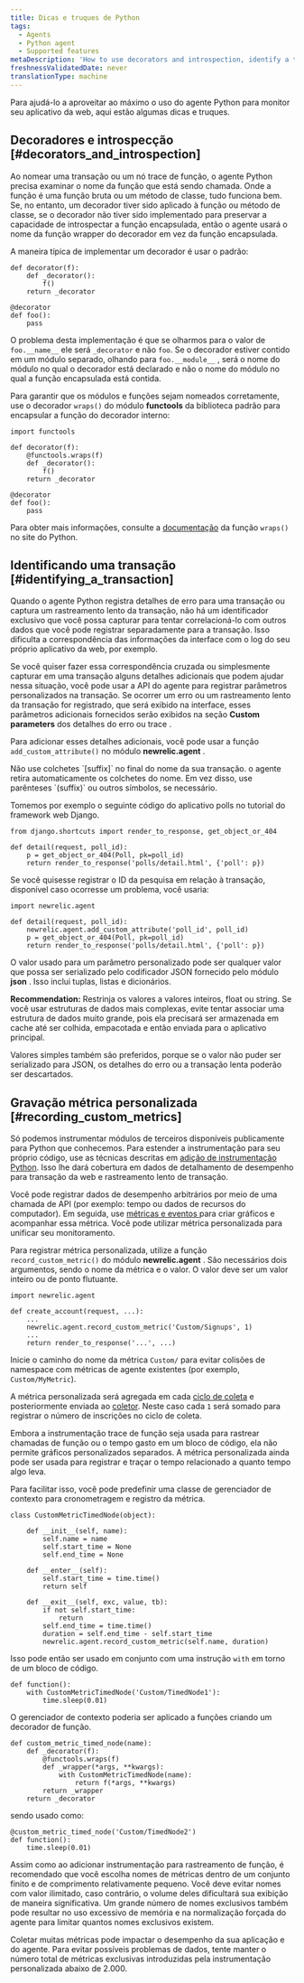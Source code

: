 ```yaml
---
title: Dicas e truques de Python
tags:
  - Agents
  - Python agent
  - Supported features
metaDescription: 'How to use decorators and introspection, identify a transaction, or record custom metrics with the Python agent.'
freshnessValidatedDate: never
translationType: machine
---
```


Para ajudá-lo a aproveitar ao máximo o uso do agente Python para monitor seu aplicativo da web, aqui estão algumas dicas e truques.

## Decoradores e introspecção [#decorators_and_introspection]

Ao nomear uma transação ou um nó trace de função, o agente Python precisa examinar o nome da função que está sendo chamada. Onde a função é uma função bruta ou um método de classe, tudo funciona bem. Se, no entanto, um decorador tiver sido aplicado à função ou método de classe, se o decorador não tiver sido implementado para preservar a capacidade de introspectar a função encapsulada, então o agente usará o nome da função wrapper do decorador em vez da função encapsulada.

A maneira típica de implementar um decorador é usar o padrão:

```
def decorator(f):
    def _decorator():
        f()
    return _decorator

@decorator
def foo():
    pass
```

O problema desta implementação é que se olharmos para o valor de `foo.__name__` ele será `_decorator` e não `foo`. Se o decorador estiver contido em um módulo separado, olhando para `foo.__module__` , será o nome do módulo no qual o decorador está declarado e não o nome do módulo no qual a função encapsulada está contida.

Para garantir que os módulos e funções sejam nomeados corretamente, use o decorador `wraps()` do módulo <DNT>**functools**</DNT> da biblioteca padrão para encapsular a função do decorador interno:

```
import functools

def decorator(f):
    @functools.wraps(f)
    def _decorator():
        f()
    return _decorator

@decorator
def foo():
    pass
```

Para obter mais informações, consulte a [documentação](http://docs.python.org/library/functools.html#functools.wraps) da função `wraps()` no site do Python.

## Identificando uma transação [#identifying_a_transaction]

Quando o agente Python registra detalhes de erro para uma transação ou captura um rastreamento lento da transação, não há um identificador exclusivo que você possa capturar para tentar correlacioná-lo com outros dados que você pode registrar separadamente para a transação. Isso dificulta a correspondência das informações da interface com o log do seu próprio aplicativo da web, por exemplo.

Se você quiser fazer essa correspondência cruzada ou simplesmente capturar em uma transação alguns detalhes adicionais que podem ajudar nessa situação, você pode usar a API do agente para registrar parâmetros personalizados na transação. Se ocorrer um erro ou um rastreamento lento da transação for registrado, que será exibido na interface, esses parâmetros adicionais fornecidos serão exibidos na seção <DNT>**Custom parameters**</DNT> dos detalhes do erro ou trace .

Para adicionar esses detalhes adicionais, você pode usar a função `add_custom_attribute()` no módulo <DNT>**newrelic.agent**</DNT> .

<Callout variant="important">
  Não use colchetes `[suffix]` no final do nome da sua transação. o agente retira automaticamente os colchetes do nome. Em vez disso, use parênteses `(suffix)` ou outros símbolos, se necessário.
</Callout>

Tomemos por exemplo o seguinte código do aplicativo polls no tutorial do framework web Django.

```
from django.shortcuts import render_to_response, get_object_or_404

def detail(request, poll_id):
    p = get_object_or_404(Poll, pk=poll_id)
    return render_to_response('polls/detail.html', {'poll': p})
```

Se você quisesse registrar o ID da pesquisa em relação à transação, disponível caso ocorresse um problema, você usaria:

```
import newrelic.agent

def detail(request, poll_id):
    newrelic.agent.add_custom_attribute('poll_id', poll_id)
    p = get_object_or_404(Poll, pk=poll_id)
    return render_to_response('polls/detail.html', {'poll': p})
```

O valor usado para um parâmetro personalizado pode ser qualquer valor que possa ser serializado pelo codificador JSON fornecido pelo módulo <DNT>**json**</DNT> . Isso inclui tuplas, listas e dicionários.

<DNT>**Recommendation:**</DNT> Restrinja os valores a valores inteiros, float ou string. Se você usar estruturas de dados mais complexas, evite tentar associar uma estrutura de dados muito grande, pois ela precisará ser armazenada em cache até ser colhida, empacotada e então enviada para o aplicativo principal.

Valores simples também são preferidos, porque se o valor não puder ser serializado para JSON, os detalhes do erro ou a transação lenta poderão ser descartados.

## Gravação métrica personalizada [#recording_custom_metrics]

Só podemos instrumentar módulos de terceiros disponíveis publicamente para Python que conhecemos. Para estender a instrumentação para seu próprio código, use as técnicas descritas em [adição de instrumentação Python](/docs/agents/python-agent/supported-features/python-custom-instrumentation). Isso lhe dará cobertura em dados de detalhamento de desempenho para transação da web e rastreamento lento de transação.

Você pode registrar dados de desempenho arbitrários por meio de uma chamada de API (por exemplo: tempo ou dados de recursos do computador). Em seguida, use [métricas e eventos ](/docs/query-your-data/explore-query-data/data-explorer/introduction-data-explorer)para criar gráficos e acompanhar essa métrica. Você pode utilizar métrica personalizada para unificar seu monitoramento.

Para registrar métrica personalizada, utilize a função `record_custom_metric()` do módulo <DNT>**newrelic.agent**</DNT> . São necessários dois argumentos, sendo o nome da métrica e o valor. O valor deve ser um valor inteiro ou de ponto flutuante.

```
import newrelic.agent

def create_account(request, ...):
    ...
    newrelic.agent.record_custom_metric('Custom/Signups', 1)
    ...
    return render_to_response('...', ...)
```

Inicie o caminho do nome da métrica `Custom/` para evitar colisões de namespace com métricas de agente existentes (por exemplo, `Custom/MyMetric`).

A métrica personalizada será agregada em cada [ciclo de coleta](/docs/accounts-partnerships/education/getting-started-new-relic/glossary#harvest-cycle) e posteriormente enviada ao [coletor](/docs/accounts-partnerships/education/getting-started-new-relic/glossary#collector). Neste caso cada `1` será somado para registrar o número de inscrições no ciclo de coleta.

Embora a instrumentação trace de função seja usada para rastrear chamadas de função ou o tempo gasto em um bloco de código, ela não permite gráficos personalizados separados. A métrica personalizada ainda pode ser usada para registrar e traçar o tempo relacionado a quanto tempo algo leva.

Para facilitar isso, você pode predefinir uma classe de gerenciador de contexto para cronometragem e registro da métrica.

```
class CustomMetricTimedNode(object):

    def __init__(self, name):
        self.name = name
        self.start_time = None
        self.end_time = None

    def __enter__(self):
        self.start_time = time.time()
        return self

    def __exit__(self, exc, value, tb):
        if not self.start_time:
            return
        self.end_time = time.time()
        duration = self.end_time - self.start_time
        newrelic.agent.record_custom_metric(self.name, duration)
```

Isso pode então ser usado em conjunto com uma instrução `with` em torno de um bloco de código.

```
def function():
    with CustomMetricTimedNode('Custom/TimedNode1'):
        time.sleep(0.01)
```

O gerenciador de contexto poderia ser aplicado a funções criando um decorador de função.

```
def custom_metric_timed_node(name):
    def _decorator(f):
        @functools.wraps(f)
        def _wrapper(*args, **kwargs):
            with CustomMetricTimedNode(name):
                return f(*args, **kwargs)
        return _wrapper
    return _decorator
```

sendo usado como:

```
@custom_metric_timed_node('Custom/TimedNode2')
def function():
    time.sleep(0.01)
```

Assim como ao adicionar instrumentação para rastreamento de função, é recomendado que você escolha nomes de métricas dentro de um conjunto finito e de comprimento relativamente pequeno. Você deve evitar nomes com valor ilimitado, caso contrário, o volume deles dificultará sua exibição de maneira significativa. Um grande número de nomes exclusivos também pode resultar no uso excessivo de memória e na normalização forçada do agente para limitar quantos nomes exclusivos existem.

<Callout variant="caution">
  Coletar muitas métricas pode impactar o desempenho da sua aplicação e do agente. Para evitar possíveis problemas de dados, tente manter o número total de métricas exclusivas introduzidas pela instrumentação personalizada abaixo de 2.000.
</Callout>